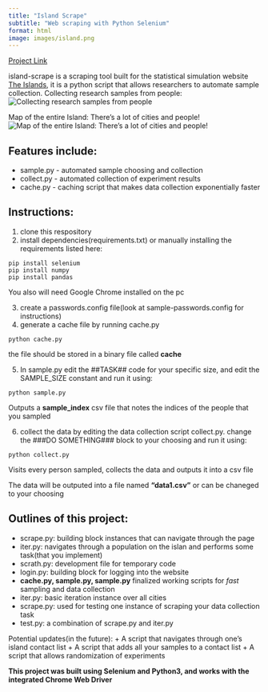 ```yaml
---
title: "Island Scrape"
subtitle: "Web scraping with Python Selenium" 
format: html
image: images/island.png
---
```


[Project Link](https://github.com/BryanMui1/island-scrape)

island-scrape is a scraping tool built for the statistical simulation website [The Islands](https://islands.smp.uq.edu.au/login.php), it is a python script that allows researchers to automate sample collection. 
Collecting research samples from people:  
![Collecting research samples from people](images/island.png)

Map of the entire Island: There's a lot of cities and people!  
![Map of the entire Island: There's a lot of cities and people!](images/island2.png)

## Features include:  
+ sample.py - automated sample choosing and collection
+ collect.py - automated collection of experiment results
+ cache.py - caching script that makes data collection exponentially faster

## Instructions:

1) clone this respository  
2) install dependencies(requirements.txt) or manually installing the requirements listed here:  
```
pip install selenium
pip install numpy
pip install pandas
```
You also will need Google Chrome installed on the pc 

3) create a passwords.config file(look at sample-passwords.config for instructions)
4) generate a cache file by running cache.py
```
python cache.py
```  
the file should be stored in a binary file called **cache**

5) In sample.py edit the ##TASK## code for your specific size, and edit the SAMPLE_SIZE constant and run it using:
```
python sample.py
```  
Outputs a **sample_index** csv file that notes the indices of the people that you sampled

6) collect the data by editing the data collection script collect.py. change the ###DO SOMETHING### block to your choosing and run it using:
```
python collect.py
```  
Visits every person sampled, collects the data and outputs it into a csv file

The data will be outputed into a file named **"data1.csv"** or can be chaneged to your choosing


## Outlines of this project:
+ scrape.py: building block instances that can navigate through the page
+ iter.py: navigates through a population on the islan and performs some task(that you implement)
+ scrath.py: development file for temporary code
+ login.py: building block for logging into the website
+ **cache.py, sample.py, sample.py** finalized working scripts for *fast* sampling and data collection
+ iter.py: basic iteration instance over all cities 
+ scrape.py: used for testing one instance of scraping your data collection task
+ test.py: a combination of scrape.py and iter.py


Potential updates(in the future):
+ A script that navigates through one's island contact list
+ A script that adds all your samples to a contact list 
+ A script that allows randomization of experiments 

**This project was built using Selenium and Python3, and works with the integrated Chrome Web Driver**